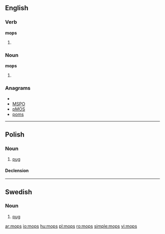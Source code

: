 ==English==

===Verb===
'''mops'''

# {{third-person singular of|[[mop]]}}

===Noun===
'''mops'''

# {{plural of|[[mop]]}}

===Anagrams===
* {{alphagram|mops}}
* [[MSPO#English|MSPO]]
* [[pMOS#English|pMOS]]
* [[poms#English|poms]]

----

==Polish==

===Noun===
{{infl|pl|noun|g=m}}

# [[pug]]

====Declension====
{{pl-decl-noun
|mops|mopsy
|mopsa|mopsów
|mopsowi|mopsom
|mopsa|mopsy
|mopsem|mopsami
|mopsie|mopsach
|mopsie|mopsy
}}

----

==Swedish==

===Noun===
{{infl|sv|noun|g=c}}

# [[pug]]

[[ar:mops]]
[[io:mops]]
[[hu:mops]]
[[pl:mops]]
[[ro:mops]]
[[simple:mops]]
[[vi:mops]]
